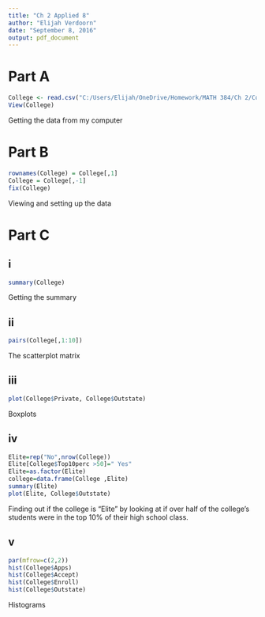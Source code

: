 ```yaml
---
title: "Ch 2 Applied 8"
author: "Elijah Verdoorn"
date: "September 8, 2016"
output: pdf_document
---
```


# Part A


```r
College <- read.csv("C:/Users/Elijah/OneDrive/Homework/MATH 384/Ch 2/College.csv", header=TRUE)
View(College)
```
Getting the data from my computer

# Part B

```r
rownames(College) = College[,1]
College = College[,-1]
fix(College)
```
Viewing and setting up the data

# Part C

## i
```r
summary(College)
```
Getting the summary 

## ii
```r
pairs(College[,1:10])
```
The scatterplot matrix

## iii
```r
plot(College$Private, College$Outstate)
```
Boxplots

## iv
```r
Elite=rep("No",nrow(College))
Elite[College$Top10perc >50]=" Yes"
Elite=as.factor(Elite)
college=data.frame(College ,Elite)
summary(Elite)
plot(Elite, College$Outstate)
```

Finding out if the college is "Elite" by looking at if over half of the college's students were in the top 10% of their high school class.

## v
```r
par(mfrow=c(2,2))
hist(College$Apps)
hist(College$Accept)
hist(College$Enroll)
hist(College$Outstate)
```
Histograms
